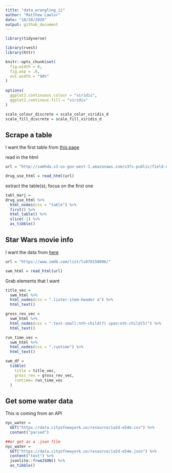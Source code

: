 ```yaml
---
title: "data_wrangling_ii"
author: "Matthew Lawlor"
date: "10/20/2020"
output: github_document
---
```


```r
library(tidyverse)

library(rvest)
library(httr)

knitr::opts_chunk$set(
  fig.width = 6,
  fig.asp = .6,
  out.width = "90%"
)
  
options(
  ggplot2.continuous.colour = "viridis",
  ggplot2.continous.fill = "viridis"
)

scale_colour_discrete = scale_color_viridis_d
scale_fill_discrete = scale_fill_viridis_d
```

## Scrape a table

I want the first table from [this page](http://samhda.s3-us-gov-west-1.amazonaws.com/s3fs-public/field-uploads/2k15StateFiles/NSDUHsaeShortTermCHG2015.htm)

read in the html

```r
url = "http://samhda.s3-us-gov-west-1.amazonaws.com/s3fs-public/field-uploads/2k15StateFiles/NSDUHsaeShortTermCHG2015.htm"

drug_use_html = read_html(url)
```

extract the table(s); focus on the first one

```r
tabl_marj = 
drug_use_html %>% 
  html_nodes(css = "table") %>% 
  first() %>% 
  html_table() %>% 
  slice(-1) %>% 
  as_tibble()
```

## Star Wars movie info

I want the data from [here](https://www.imdb.com/list/ls070150896/)

```r
url = "https://www.imdb.com/list/ls070150896/"

swm_html = read_html(url)
```

Grab elements that I want

```r
title_vec = 
  swm_html %>% 
  html_nodes(css = ".lister-item-header a") %>% 
  html_text()

gross_rev_vec = 
  swm_html %>% 
  html_nodes(css = ".text-small:nth-child(7) span:nth-child(5)") %>% 
  html_text()

run_time_vec = 
  swm_html %>% 
  html_nodes(css = ".runtime") %>% 
  html_text()

swm_df = 
  tibble(
    title = title_vec,
    gross_rev = gross_rev_vec,
    runtime= run_time_vec
  )
```

## Get some water data

This is coming from an API

```r
nyc_water =
  GET("https://data.cityofnewyork.us/resource/ia2d-e54m.csv") %>% 
  content("parsed")

##or get as a .json file
nyc_water = 
  GET("https://data.cityofnewyork.us/resource/ia2d-e54m.json") %>% 
  content("text") %>% 
  jsonlite::fromJSON() %>% 
  as_tibble()
```

